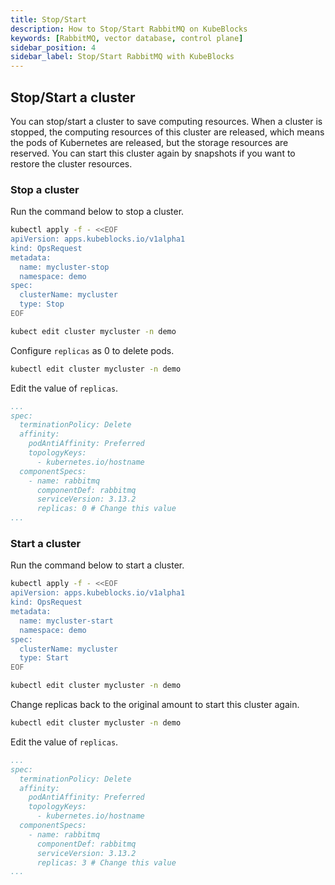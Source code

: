 ```yaml
---
title: Stop/Start
description: How to Stop/Start RabbitMQ on KubeBlocks
keywords: [RabbitMQ, vector database, control plane]
sidebar_position: 4
sidebar_label: Stop/Start RabbitMQ with KubeBlocks
---
```



## Stop/Start a cluster

You can stop/start a cluster to save computing resources. When a cluster is stopped, the computing resources of this cluster are released, which means the pods of Kubernetes are released, but the storage resources are reserved. You can start this cluster again by snapshots if you want to restore the cluster resources.

### Stop a cluster

<Tabs>

<TabItem value="OpsRequest" label="OpsRequest" default>

Run the command below to stop a cluster.

```bash
kubectl apply -f - <<EOF
apiVersion: apps.kubeblocks.io/v1alpha1
kind: OpsRequest
metadata:
  name: mycluster-stop
  namespace: demo
spec:
  clusterName: mycluster
  type: Stop
EOF
```

</TabItem>

<TabItem value="Edit cluster YAML file" label="Edit cluster YAML file">

```bash
kubect edit cluster mycluster -n demo
```

Configure `replicas` as 0 to delete pods.

```bash
kubectl edit cluster mycluster -n demo
```

Edit the value of `replicas`.

```yaml
...
spec:
  terminationPolicy: Delete
  affinity:
    podAntiAffinity: Preferred
    topologyKeys:
      - kubernetes.io/hostname
  componentSpecs:
    - name: rabbitmq
      componentDef: rabbitmq
      serviceVersion: 3.13.2
      replicas: 0 # Change this value
...
```

</TabItem>

</Tabs>

### Start a cluster

<Tabs>

<TabItem value="OpsRequest" label="OpsRequest" default>

Run the command below to start a cluster.

```bash
kubectl apply -f - <<EOF
apiVersion: apps.kubeblocks.io/v1alpha1
kind: OpsRequest
metadata:
  name: mycluster-start
  namespace: demo
spec:
  clusterName: mycluster
  type: Start
EOF
```

</TabItem>

<TabItem value="Edit cluster YAML file" label="Edit cluster YAML file">

```bash
kubectl edit cluster mycluster -n demo
```

Change replicas back to the original amount to start this cluster again.

```bash
kubectl edit cluster mycluster -n demo
```

Edit the value of `replicas`.

```yaml
...
spec:
  terminationPolicy: Delete
  affinity:
    podAntiAffinity: Preferred
    topologyKeys:
      - kubernetes.io/hostname
  componentSpecs:
    - name: rabbitmq
      componentDef: rabbitmq
      serviceVersion: 3.13.2
      replicas: 3 # Change this value
...
```

</TabItem>

</Tabs>
